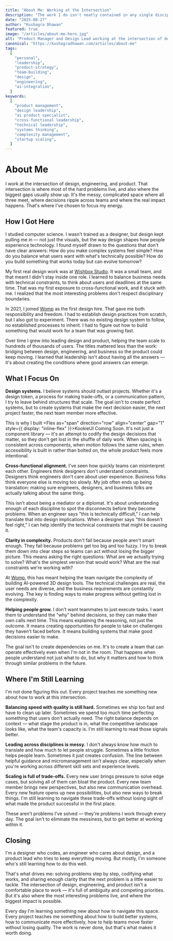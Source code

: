 ```yaml
---
title: "About Me: Working at the Intersection"
description: "The work I do isn't neatly contained in any single discipline. It's not pure design, not pure engineering, not pure product management. "
date: "2025-08-27"
author: "Kushagra Dhawan"
featured: true
image: "/articles/about-me-hero.jpg"
alt: "Product Manager and Design Lead working at the intersection of design, engineering, and product strategy"
canonical: "https://kushagradhawan.com/articles/about-me"
tags:
  [
    "personal",
    "leadership",
    "product-strategy",
    "team-building",
    "design",
    "engineering",
    "ai-integration",
  ]
keywords:
  [
    "product management",
    "design leadership",
    "ai product specialist",
    "cross-functional leadership",
    "technical leadership",
    "systems thinking",
    "complexity management",
    "startup scaling",
  ]
---
```



# About Me

I work at the intersection of design, engineering, and product. That intersection is where most of the hard problems live, and also where the biggest gaps usually show up. It's the messy, complicated space where all three meet, where decisions ripple across teams and where the real impact happens. That's where I've chosen to focus my energy.

## How I Got Here

I studied computer science. I wasn't trained as a designer, but design kept pulling me in — not just the visuals, but the way design shapes how people experience technology. I found myself drawn to the questions that don't have clear answers: How do you make complex systems feel simple? How do you balance what users want with what's technically possible? How do you build something that works today but can evolve tomorrow?

My first real design work was at [Wishbox Studio](https://wishboxstudio.com). It was a small team, and that meant I didn't stay inside one role. I learned to balance business needs with technical constraints, to think about users and deadlines at the same time. That was my first exposure to cross-functional work, and it stuck with me. I realized that the most interesting problems don't respect disciplinary boundaries.

In 2021, I joined [Womp](https://womp.com) as the first design hire. That gave me both responsibility and freedom. I had to establish design practices from scratch, but I also got to experiment. There was no existing design system to follow, no established processes to inherit. I had to figure out how to build something that would work for a team that was growing fast.

Over time I grew into leading design and product, helping the team scale to hundreds of thousands of users. The titles mattered less than the work: bridging between design, engineering, and business so the product could keep moving. I learned that leadership isn't about having all the answers — it's about creating the conditions where good answers can emerge.

## What I Focus On

**Design systems.** I believe systems should outlast projects. Whether it's a design token, a process for making trade-offs, or a communication pattern, I try to leave behind structures that scale. The goal isn't to create perfect systems, but to create systems that make the next decision easier, the next project faster, the next team member more effective.

This is why I built <Flex as="span" direction="row" align="center" gap="1" style={{ display: "inline-flex" }}>KookieUI <Badge highContrast>Coming Soon</Badge></Flex>. It's not just a component library — it's an attempt to codify the design decisions that matter, so they don't get lost in the shuffle of daily work. When spacing is consistent across components, when motion follows the same rules, when accessibility is built in rather than bolted on, the whole product feels more intentional.

**Cross-functional alignment.** I've seen how quickly teams can misinterpret each other. Engineers think designers don't understand constraints. Designers think engineers don't care about user experience. Business folks think everyone else is moving too slowly. My job often ends up being translation: making sure engineers, designers, and business folks are actually talking about the same thing.

This isn't about being a mediator or a diplomat. It's about understanding enough of each discipline to spot the disconnects before they become problems. When an engineer says "this is technically difficult," I can help translate that into design implications. When a designer says "this doesn't feel right," I can help identify the technical constraints that might be causing it.

**Clarity in complexity.** Products don't fail because people aren't smart enough. They fail because problems get too big and too fuzzy. I try to break them down into clear steps so teams can act without losing the bigger picture. This means asking the right questions: What are we actually trying to solve? What's the simplest version that would work? What are the real constraints we're working with?

At [Womp](https://womp.com), this has meant helping the team navigate the complexity of building AI-powered 3D design tools. The technical challenges are real, the user needs are diverse, and the business requirements are constantly evolving. The key is finding ways to make progress without getting lost in the complexity.

**Helping people grow.** I don't want teammates to just execute tasks. I want them to understand the "why" behind decisions, so they can make their own calls next time. This means explaining the reasoning, not just the outcome. It means creating opportunities for people to take on challenges they haven't faced before. It means building systems that make good decisions easier to make.

The goal isn't to create dependencies on me. It's to create a team that can operate effectively even when I'm not in the room. That happens when people understand not just what to do, but why it matters and how to think through similar problems in the future.

## Where I'm Still Learning

I'm not done figuring this out. Every project teaches me something new about how to work at this intersection.

**Balancing speed with quality is still hard.** Sometimes we ship too fast and have to clean up later. Sometimes we spend too much time perfecting something that users don't actually need. The right balance depends on context — what stage the product is in, what the competitive landscape looks like, what the team's capacity is. I'm still learning to read those signals better.

**Leading across disciplines is messy.** I don't always know how much to translate and how much to let people struggle. Sometimes a little friction helps people learn. Sometimes it just creates confusion. The line between helpful guidance and micromanagement isn't always clear, especially when you're working across different skill sets and experience levels.

**Scaling is full of trade-offs.** Every new user brings pressure to solve edge cases, but solving all of them can bloat the product. Every new team member brings new perspectives, but also new communication overhead. Every new feature opens up new possibilities, but also new ways to break things. I'm still learning to navigate these trade-offs without losing sight of what made the product successful in the first place.

These aren't problems I've solved — they're problems I work through every day. The goal isn't to eliminate the messiness, but to get better at working within it.

## Closing

I'm a designer who codes, an engineer who cares about design, and a product lead who tries to keep everything moving. But mostly, I'm someone who's still learning how to do this well.

That's what drives me: solving problems step by step, codifying what works, and sharing enough clarity that the next problem is a little easier to tackle. The intersection of design, engineering, and product isn't a comfortable place to work — it's full of ambiguity and competing priorities. But it's also where the most interesting problems live, and where the biggest impact is possible.

Every day I'm learning something new about how to navigate this space. Every project teaches me something about how to build better systems, how to communicate more effectively, how to help teams move faster without losing quality. The work is never done, but that's what makes it worth doing.
